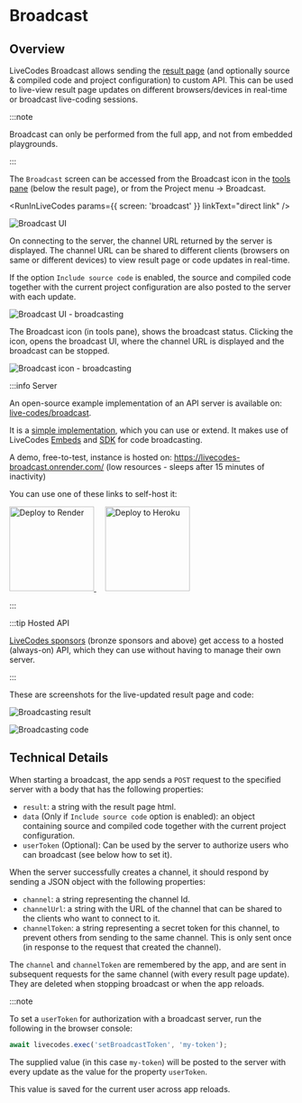 # Broadcast

## Overview

LiveCodes Broadcast allows sending the [result page](./result.mdx) (and optionally source & compiled code and project configuration) to custom API. This can be used to live-view result page updates on different browsers/devices in real-time or broadcast live-coding sessions.

:::note

Broadcast can only be performed from the full app, and not from embedded playgrounds.

:::

The `Broadcast` screen can be accessed from the Broadcast icon in the [tools pane](./tools-pane.mdx) (below the result page), or from the Project menu → Broadcast.


<RunInLiveCodes params={{ screen: 'broadcast' }} linkText="direct link" />

![Broadcast UI](./../../static/img/screenshots/broadcast-1.jpg)

On connecting to the server, the channel URL returned by the server is displayed. The channel URL can be shared to different clients (browsers on same or different devices) to view result page or code updates in real-time.

If the option `Include source code` is enabled, the source and compiled code together with the current project configuration are also posted to the server with each update.

![Broadcast UI - broadcasting](./../../static/img/screenshots/broadcast-2.jpg)

The Broadcast icon (in tools pane), shows the broadcast status. Clicking the icon, opens the broadcast UI, where the channel URL is displayed and the broadcast can be stopped.

![Broadcast icon - broadcasting](./../../static/img/screenshots/broadcast-3.jpg)

:::info Server

An open-source example implementation of an API server is available on: [live-codes/broadcast](https://github.com/live-codes/broadcast).

It is a [simple implementation](https://github.com/live-codes/broadcast/blob/main/index.js), which you can use or extend. It makes use of LiveCodes [Embeds](./embeds.mdx) and [SDK](../sdk/index.mdx) for code broadcasting.

A demo, free-to-test, instance is hosted on:
https://livecodes-broadcast.onrender.com/ (low resources - sleeps after 15 minutes of inactivity)

You can use one of these links to self-host it:

<a href="https://render.com/deploy?repo=https://github.com/live-codes/broadcast">
  <img
    src="https://render.com/images/deploy-to-render-button.svg"
    alt="Deploy to Render"
    width="150"
  />
</a>
&nbsp;&nbsp;&nbsp;
<a href="https://heroku.com/deploy?template=https://github.com/live-codes/broadcast/tree/main">
  <img src="https://www.herokucdn.com/deploy/button.svg" alt="Deploy to Heroku" width="150" />
</a>

:::

:::tip Hosted API

[LiveCodes sponsors](../sponsor.mdx) (bronze sponsors and above) get access to a hosted (always-on) API, which they can use without having to manage their own server.

:::

These are screenshots for the live-updated result page and code:

![Broadcasting result](./../../static/img/screenshots/broadcast-4.jpg)

![Broadcasting code](./../../static/img/screenshots/broadcast-5.jpg)

## Technical Details

When starting a broadcast, the app sends a `POST` request to the specified server with a body that has the following properties:

- `result`: a string with the result page html.
- `data` (Only if `Include source code` option is enabled): an object containing source and compiled code together with the current project configuration.
- `userToken` (Optional): Can be used by the server to authorize users who can broadcast (see below how to set it).

When the server successfully creates a channel, it should respond by sending a JSON object with the following properties:

- `channel`: a string representing the channel Id.
- `channelUrl`: a string with the URL of the channel that can be shared to the clients who want to connect to it.
- `channelToken`: a string representing a secret token for this channel, to prevent others from sending to the same channel. This is only sent once (in response to the request that created the channel).

The `channel` and `channelToken` are remembered by the app, and are sent in subsequent requests for the same channel (with every result page update). They are deleted when stopping broadcast or when the app reloads.

:::note

To set a `userToken` for authorization with a broadcast server, run the following in the browser console:

```js
await livecodes.exec('setBroadcastToken', 'my-token');
```

The supplied value (in this case `my-token`) will be posted to the server with every update as the value for the property `userToken`.

This value is saved for the current user across app reloads.

